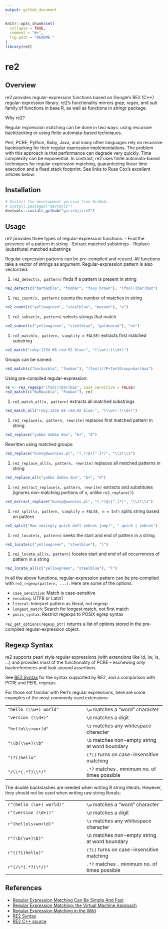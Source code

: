 ```yaml
---
output: github_document
---
```


<!-- README.md is generated from README.Rmd. Please edit that file -->
<!-- Keep this file sync'ed with vignette -->

```r
knitr::opts_chunk$set(
  collapse = TRUE,
  comment = "#>",
  fig.path = "README-"
)
library(re2)
```

# re2

## Overview 

re2 provides regular-expression functions based on Google's RE2 (C++)
regular-expression library. re2's functionality mirrors *grep*, *regex*, and
*sub* family of functions in base R, as well as functions in *stringr* package.

Why re2?

Regular expression matching can be done in two ways: using recursive
backtracking or using finite automata-based techniques.

Perl, PCRE, Python, Ruby, Java, and many other languages rely on
recursive backtracking for their regular expression implementations.
The problem with this approach is that performance can degrade very 
quickly. Time complexity can be exponential.
In contrast, re2 uses finite automata-based techniques for regular 
expression matching,
guaranteeing linear time execution and a fixed stack footprint. See 
links to Russ Cox's excellent articles below.


## Installation

```r
# Install the development version from GitHub:
# install.packages("devtools")
devtools::install_github("girishji/re2")
```

## Usage

re2 provides three types of regular-expression functions:
- Find the presence of a pattern in string
- Extract matched substrings
- Replace (substitute) matched substrings

Regular expression patterns can be pre-compiled and reused. All functions take
a vector of strings as argument. Regular-expression pattern is also vectorized.

1. `re2_detect(x, pattern)` finds if a pattern is present in string
```r
re2_detect(c("barbazbla", "foobar", "foxy brown"), "(foo)|(bar)baz")
```

1. `re2_count(x, pattern)` counts the number of matches in string

```r
re2_count(c("yellowgreen", "steelblue", "maroon"), "e")
```

1. `re2_subset(x, pattern)` selects strings that match
```r
re2_subset(c("yellowgreen", "steelblue", "goldenrod"), "ee")
```

1. `re2_match(x, pattern, simplify = FALSE)` extracts first matched substring

```r
re2_match("ruby:1234 68 red:92 blue:", "(\\w+):(\\d+)")
```
Groups can be named:
```r
re2_match(c("barbazbla", "foobar"), "(foo)|(?P<TestGroup>bar)baz")
```
Using pre-compiled regular-expression:
```r
re <- re2_regexp("(foo)|(bar)baz", case_sensitive = FALSE)
re2_match(c("BaRbazbla", "Foobar"), re)
```

1. `re2_match_all(x, pattern)` extracts all matched substrings
```r
re2_match_all("ruby:1234 68 red:92 blue:", "(\\w+):(\\d+)")
```

1. `re2_replace(x, pattern, rewrite)` replaces first matched pattern in string
```r
re2_replace("yabba dabba doo", "b+", "d")
```
Rewritten using matched groups:
```r
re2_replace("bunny@wunnies.pl", "(.*)@([^.]*)", "\\2!\\1")
```

1. `re2_replace_all(x, pattern, rewrite)` replaces all matched patterns in string
```r
re2_replace_all("yabba dabba doo", "b+", "d")
```

1. `re2_extract_replace(x, pattern, rewrite)` extracts and substitutes (ignores non-matching portions of x, unlike `re2_replace()`)
```r
re2_extract_replace("bunny@wunnies.pl", "(.*)@([^.]*)", "\\2!\\1")
```

1. `re2_split(x, pattern, simplify = FALSE, n = Inf)` splits string based on pattern
```r
re2_split("How vexingly quick daft zebras jump!", " quick | zebras")
```

1. `re2_locate(x, pattern)` seeks the start and end of pattern in a string
```r
re2_locate(c("yellowgreen", "steelblue"), "l")
```

1. `re2_locate_all(x, pattern)` locates start and end of all occurrences of pattern in a string
```r
re2_locate_all(c("yellowgreen", "steelblue"), "l")
```

In all the above functions, regular-expression pattern can be pre-compiled with `re2_regexp(pattern, ...)`. Here are some of the options:

* `case_sensitive`: Match is case-sensitive
* `encoding`: UTF8 or Latin1
* `literal`: Interpret pattern as literal, not regexp
* `longest_match`: Search for longest match, not first match
* `posix_syntax`: Restrict regexps to POSIX egrep syntax

`re2_get_options(regexp_ptr)` returns a list of options stored
in the pre-compiled regular-expression object.

## Regexp Syntax

re2 supports pearl style regular expressions (with extensions like
\\d, \\w, \\s, ...) and provides most of the functionality of
PCRE -- eschewing only backreferences and look-around
assertions. 
    
See [RE2 Syntax](https://github.com/google/re2/wiki/Syntax) for the syntax
supported by RE2, and a comparison with PCRE and PERL regexps.

For those not familiar with Perl's regular expressions,
here are some examples of the most commonly used extensions:

|     |     |
| --- | --- |
| `"hello (\\w+) world"`  | `\w` matches a "word" character |
| `"version (\\d+)"`      | `\d` matches a digit |
| `"hello\\s+world"`      | `\s` matches any whitespace character |
| `"\\b(\\w+)\\b"`        | `\b` matches non-empty string at word boundary |
| `"(?i)hello"`           | `(?i)` turns on case-insensitive matching |
| `"/\\*(.*?)\\*/"`       | `.*?` matches . minimum no. of times possible |

The double backslashes are needed when writing R string literals.
However, they should not be used when writing raw string literals:

|     |     |
| --- | --- |
| `r"(hello (\w+) world)"`  | `\w` matches a "word" character |
| `r"(version (\d+))"`      | `\d` matches a digit |
| `r"(hello\s+world)"`      | `\s` matches any whitespace character |
| `r"(\b(\w+)\b)"`          | `\b` matches non-empty string at word boundary |
| `r"((?i)hello)"`          | `(?i)` turns on case-insensitive matching |
| `r"(/\*(.*?)\*/)"`        | `.*?` matches `.` minimum no. of times possible |


## References

* [Regular Expression Matching Can Be Simple And Fast](https://swtch.com/~rsc/regexp/regexp1.html)
* [Regular Expression Matching: the Virtual Machine Approach](https://swtch.com/~rsc/regexp/regexp2.html)
* [Regular Expression Matching in the Wild](https://swtch.com/~rsc/regexp/regexp3.html)
* [RE2 Syntax](https://github.com/google/re2/wiki/Syntax)
* [RE2 C++ source](https://github.com/google/re2)
